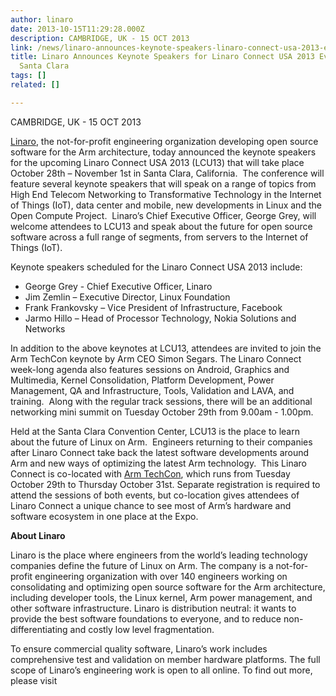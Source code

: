 ```yaml
---
author: linaro
date: 2013-10-15T11:29:28.000Z
description: CAMBRIDGE, UK - 15 OCT 2013
link: /news/linaro-announces-keynote-speakers-linaro-connect-usa-2013-event-santa-clara/
title: Linaro Announces Keynote Speakers for Linaro Connect USA 2013 Event in
  Santa Clara
tags: []
related: []

---
```


CAMBRIDGE, UK - 15 OCT 2013

[Linaro](/), the not-for-profit engineering organization developing open source software for the Arm architecture, today announced the keynote speakers for the upcoming Linaro Connect USA 2013 (LCU13) that will take place October 28th – November 1st in Santa Clara, California.  The conference will feature several keynote speakers that will speak on a range of topics from High End Telecom Networking to Transformative Technology in the Internet of Things (IoT), data center and mobile, new developments in Linux and the Open Compute Project.  Linaro’s Chief Executive Officer, George Grey, will welcome attendees to LCU13 and speak about the future for open source software across a full range of segments, from servers to the Internet of Things (IoT).

Keynote speakers scheduled for the Linaro Connect USA 2013 include:

* George Grey - Chief Executive Officer, Linaro
* Jim Zemlin – Executive Director, Linux Foundation
* Frank Frankovsky – Vice President of Infrastructure, Facebook
* Jarmo Hillo – Head of Processor Technology, Nokia Solutions and Networks

In addition to the above keynotes at LCU13, attendees are invited to join the Arm TechCon keynote by Arm CEO Simon Segars. The Linaro Connect week-long agenda also features sessions on Android, Graphics and Multimedia, Kernel Consolidation, Platform Development, Power Management, QA and Infrastructure, Tools, Validation and LAVA, and training.  Along with the regular track sessions, there will be an additional networking mini summit on Tuesday October 29th from 9.00am - 1.00pm.

Held at the Santa Clara Convention Center, LCU13 is the place to learn about the future of Linux on Arm.  Engineers returning to their companies after Linaro Connect take back the latest software developments around Arm and new ways of optimizing the latest Arm technology.  This Linaro Connect is co-located with [Arm TechCon](http://www.armtechcon.com/), which runs from Tuesday October 29th to Thursday October 31st. Separate registration is required to attend the sessions of both events, but co-location gives attendees of Linaro Connect a unique chance to see most of Arm’s hardware and software ecosystem in one place at the Expo.

**About Linaro**

Linaro is the place where engineers from the world’s leading technology companies define the future of Linux on Arm. The company is a not-for-profit engineering organization with over 140 engineers working on consolidating and optimizing open source software for the Arm architecture, including developer tools, the Linux kernel, Arm power management, and other software infrastructure. Linaro is distribution neutral: it wants to provide the best software foundations to everyone, and to reduce non-differentiating and costly low level fragmentation.

To ensure commercial quality software, Linaro’s work includes comprehensive test and validation on member hardware platforms. The full scope of Linaro’s engineering work is open to all online. To find out more, please visit [](/)
